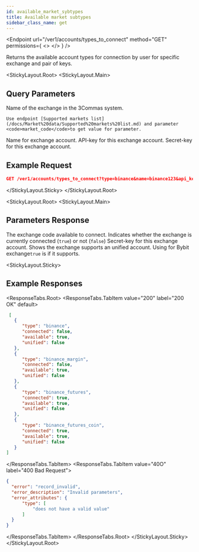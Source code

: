 ```yaml
---
id: available_market_sybtypes
title: Available market subtypes
sidebar_class_name: get
---
```


<Endpoint
  url="/ver1/accounts/types_to_connect"
  method="GET"
  permissions={
    <>
      <Permission title="Permission" description="NONE" />
      <Permission title="Security" description="SIGNED" />
    </>
  }
/>

Returns the available account types for connection by user for specific exchange and pair of keys.

<StickyLayout.Root>
<StickyLayout.Main>

## Query Parameters

<ApiParam name='type' type='string' id="type" required>
    Name of the exchange in the 3Commas system.

    Use endpoint [Supported markets list](/docs/Market%20data/Supported%20markets%20list.md) and parameter <code>market_code</code>to get value for parameter.
</ApiParam>

<ApiParam name='name' type='string' id="name" required>
    Name for exchange account.
</ApiParam>

<ApiParam name='api_key' type='string' id="api_key" required>
    API-key for this exchange account.
</ApiParam>

<ApiParam name='secret' type='string' id="secret" required>
    Secret-key for this exchange account.
</ApiParam>
</StickyLayout.Main>
<StickyLayout.Sticky>

## Example Request

```json
GET /ver1/accounts/types_to_connect?type=binance&name=binance123&api_key=6q4zuON***XKi8kOMepGT***xcxkBlIACvhY***8Qr97MsAT9***p4qe9Uezqrrd&secret=7CfL1slT***8xzCsgzA***4yfNGvOav***QO
```

</StickyLayout.Sticky>
</StickyLayout.Root>

<StickyLayout.Root>
<StickyLayout.Main>

## Parameters Response

<ApiParam name='type' type='string' id="type">
   The exchange code available to connect.
</ApiParam>

<ApiParam name='connected' type='boolean' id="connected">
   Indicates whether the exchange is currently connected (<code>true</code>) or not (<code>false</code>)
</ApiParam>

<ApiParam name='available' type='boolean' id="available">
   Secret-key for this exchange account.
</ApiParam>

<ApiParam name='unified' type='boolean' id="unified">
  Shows the exchange supports an unified account. 
  Using for Bybit exchange<code>true</code> is if it supports.
</ApiParam>
</StickyLayout.Main>
   

<StickyLayout.Sticky>

## Example Responses

<ResponseTabs.Root>
<ResponseTabs.TabItem value="200" label="200 OK" default>

```json
 [
   {
      "type": "binance",
      "connected": false,
      "available": true,
      "unified": false
   },
   {
      "type": "binance_margin",
      "connected": false,
      "available": true,
      "unified": false
   },
   {
      "type": "binance_futures",
      "connected": true,
      "available": true,
      "unified": false
   },
   {
      "type": "binance_futures_coin",
      "connected": true,
      "available": true,
      "unified": false
   }
]
```
</ResponseTabs.TabItem>
<ResponseTabs.TabItem value="40O" label="400 Bad Request">

  ```json
{
    "error": "record_invalid",
    "error_description": "Invalid parameters",
    "error_attributes": {
        "type": [
            "does not have a valid value"
        ]
    }
}
```
</ResponseTabs.TabItem>
</ResponseTabs.Root>
</StickyLayout.Sticky>
</StickyLayout.Root>
